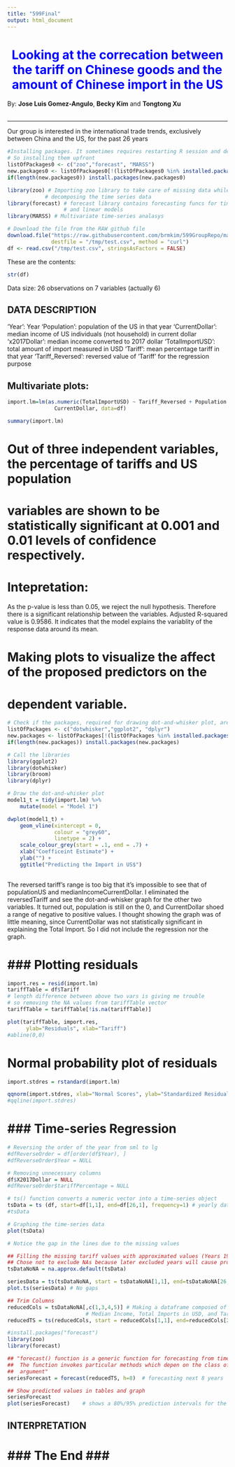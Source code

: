 ```yaml
---
title: "599Final"
output: html_document
---
```


<h1 align="center" style="color:blue">Looking at the correcation between the tariff on Chinese goods and the amount of Chinese import in the US</h1>

By: **Jose Luis Gomez-Angulo**, **Becky Kim** and **Tongtong Xu**
<br>
<br>

______

Our group is interested in the international trade trends, exclusively between China and the US, for the past 26 years



```r
#Installing packages. It sometimes requires restarting R session and delates variables
# So installing them upfront
listOfPackages0 <- c("zoo","forecast", "MARSS")  
new.packages0 <- listOfPackages0[!(listOfPackages0 %in% installed.packages()[,"Package"])]
if(length(new.packages0)) install.packages(new.packages0)

library(zoo) # Importing zoo library to take care of missing data while
            # decomposing the time series data
library(forecast) # forecast library contains forecasting funcs for time series
                  # and linear models
library(MARSS) # Multivariate time-series analasys

```

```r
# Download the file from the RAW github file
download.file("https://raw.githubusercontent.com/brmkim/599GroupRepo/master/tariff_import.csv", 
              destfile = "/tmp/test.csv", method = "curl")
df <- read.csv("/tmp/test.csv", stringsAsFactors = FALSE)

```

These are the contents:

```r
str(df)
```
Data size: 26 observations on 7 variables (actually 6)

## DATA DESCRIPTION ##
'Year': Year
'Population': population of the US in that year
'CurrentDollar': median income of US individuals (not household) in current dollar
'x2017Dollar': median income converted to 2017 dollar
'TotalImportUSD': total amount of import measured in USD
'Tariff': mean percentage tariff in that year
'Tariff_Reversed': reversed value of 'Tariff' for the regression purpose



## Multivariate plots:

```r

import.lm=lm(as.numeric(TotalImportUSD) ~ Tariff_Reversed + Population + 
               CurrentDollar, data=df)

summary(import.lm)
```

# Out of three independent variables, the percentage of tariffs and US population 
# variables are shown to be statistically significant at 0.001 and 0.01 levels of confidence respectively.

# Intepretation:  
As the p-value is less than 0.05, we reject the null hypothesis. Therefore
there is a significant relationship between the variables. 
Adjusted R-squared value is 0.9586. It indicates that the model explains the variablity of the response data around its mean.


# Making plots to visualize the affect of the proposed predictors on the 
# dependent variable.
```r
# Check if the packages, required for drawing dot-and-whisker plot, are installed. # If not, install them
listOfPackages <- c("dotwhisker","ggplot2", "dplyr")  
new.packages <- listOfPackages[!(listOfPackages %in% installed.packages()[,"Package"])]
if(length(new.packages)) install.packages(new.packages)

# Call the libraries
library(ggplot2)
library(dotwhisker)
library(broom)
library(dplyr)

```

```r
# Draw the dot-and-whisker plot
model1_t = tidy(import.lm) %>%   
    mutate(model = "Model 1")

dwplot(model1_t) +
    geom_vline(xintercept = 0, 
               colour = "grey60", 
               linetype = 2) +
    scale_colour_grey(start = .1, end = .7) +
    xlab("Coefficeint Estimate") +
    ylab("") +
    ggtitle("Predicting the Import in US$")
    
```

The reversed tariff's range is too big that it's impossible to see that of 
populationUS and medianIncomeCurrentDollar. 
I eliminated the reversedTariff and see the dot-and-whisker graph for the other
two variables. It turned out, population is still on the 0, and CurrentDollar shoed a range of negative to positive values. I thought showing the graph was of little meaning, since CurrentDollar was not statistically significant in explaining the Total Import. So I did not include the regression nor the graph.




# ### Plotting residuals ###
```r
import.res = resid(import.lm)
tariffTable = df$Tariff
# length difference between above two vars is giving me trouble
# so removing the NA values from tariffTable vector
tariffTable = tariffTable[!is.na(tariffTable)]

plot(tariffTable, import.res,
      ylab="Residuals", xlab="Tariff")
#abline(0,0)
```
# Normal probability plot of residuals
```r
import.stdres = rstandard(import.lm)

qqnorm(import.stdres, xlab="Normal Scores", ylab="Standardized Residuals")
#qqline(import.stdres)
```



# ### Time-series Regression ###
```r
# Reversing the order of the year from sml to lg
#dfReverseOrder = df[order(df$Year), ]
#dfReverseOrder$Year = NULL

# Removing unnecessary columns
df$X2017Dollar = NULL
#dfReverseOrder$tariffPercentage = NULL

# ts() function converts a numeric vector into a time-series object
tsData = ts (df, start=df[1,1], end=df[26,1], frequency=1) # yearly data
#tsData
```

```r
# Graphing the time-series data
plot(tsData)

# Notice the gap in the lines due to the missing values
```




```r
## Filling the missing tariff values with approximated values (Years 1995, 2012, 2013) 
## Chose not to exclude NAs because later excluded years will cause probelms
tsDataNoNA = na.approx.default(tsData)

seriesData = ts(tsDataNoNA, start = tsDataNoNA[1,1], end=tsDataNoNA[26,1])
plot.ts(seriesData) # No gaps

## Trim Columns
reducedCols = tsDataNoNA[,c(1,3,4,5)] # Making a dataframe composed of 
                         # Median Income, Total Imports in USD, and Tariff %
reducedTS = ts(reducedCols, start = reducedCols[1,1], end=reducedCols[26,1])
```

```r

#install.packages("forecast")
library(zoo)
library(forecast)

## "forecast() function is a generic function for forecasting from time series models.
##  The function invokes particular methods which depen on the class of the first 
##  argument"
seriesForecast = forecast(reducedTS, h=8)  # forecasting next 8 years

## Show predicted values in tables and graph
seriesForecast
plot(seriesForecast)    # shows a 80%/95% prediction intervals for the forecast 

```

## INTERPRETATION ##






# ### The End ### #

